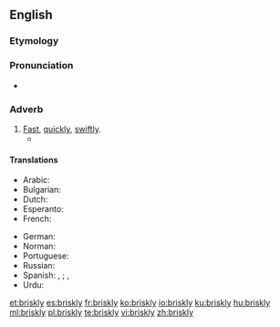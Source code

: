 ==English==

===Etymology===
{{suffix|brisk|ly|lang=en}}

===Pronunciation===
* {{IPA|/ˈbɹɪskli/|lang=en}}

===Adverb===
{{en-adv}}

# [[fast|Fast]], [[quickly]], [[swiftly]].
#* {{quote-news
|year=2011
|date=October 23
|author=Phil McNulty
|title=Man Utd   1 - 6   Man City
|work=BBC Sport
|url=http://news.bbc.co.uk/sport2/hi/football/15325536.stm
|page=
|passage=As Ferguson strode '''briskly''' towards the Stretford End at the final whistle, he will have been reflecting on the extent of the challenge now facing him from the club he once branded "noisy neighbours".}}

====Translations====
{{trans-top|fast, quickly, swiftly}}
* Arabic: {{t|ar|بخفَة}}
* Bulgarian: {{t+|bg|бързо}}
* Dutch: {{t|nl|gezwind}}
* Esperanto: {{t|eo|rapide}}
* French: {{t+|fr|vivement}}
{{trans-mid}}
* German: {{t+|de|forsch}}
* Norman: {{t|nrf|allègrément}}
* Portuguese: {{t|pt|vivamente}}
* Russian: {{t+|ru|Быстро}}
* Spanish: {{t+|es| con brío}}, {{t+|es| brioso}}; {{t+|es| rápido}}, {{t+|es| enérgico}}
* Urdu: {{t|ur|تيز}}
{{trans-bottom}}

[[et:briskly]]
[[es:briskly]]
[[fr:briskly]]
[[ko:briskly]]
[[io:briskly]]
[[ku:briskly]]
[[hu:briskly]]
[[ml:briskly]]
[[pl:briskly]]
[[te:briskly]]
[[vi:briskly]]
[[zh:briskly]]